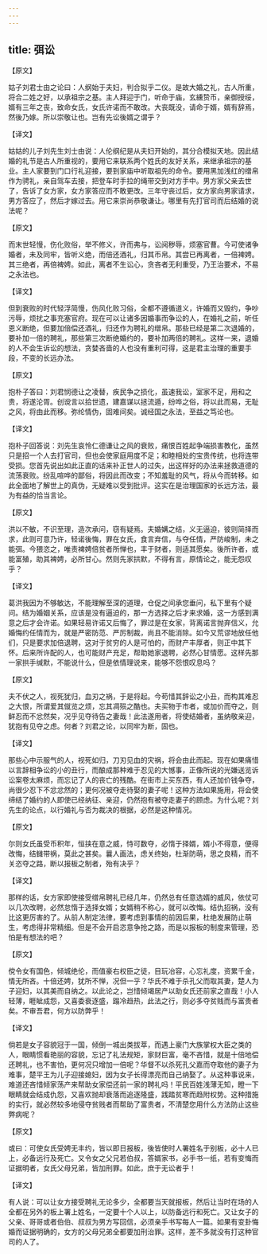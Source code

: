 ```yaml
---
---
---
```

title: 弭讼
---



【原文】

姑子刘君士由之论曰：人纲始于夫妇，判合拟乎二仪。是故大婚之礼，古人所重，将合二姓之好，以承祖宗之基。主人拜迎于门，听命于庙，玄纁贽币，亲御授绥，婿有三年之丧，致命女氏，女氏许诺而不敢改。大丧既没，请命于婿，婿有辞焉，然後乃嫁。所以崇敬让也。岂有先讼後婿之谓乎？

【译文】

姑姑的儿子刘先生刘士由说：人伦纲纪是从夫妇开始的，其分合模拟天地。因此结婚的礼节是古人所重视的，要用它来联系两个姓氏的友好关系，来继承祖宗的基业。主人家要到门口行礼迎接，要到家庙中听取祖先的命令。要用黑加浅红的缯帛作为骋礼，亲自驾车去接，把登车时手拉的绳带交到对方手中。男方家父亲去世了，告诉了女方家，女方家答应而不敢更改。三年守丧过后，女方家向男家请求，男方答应了，然后才嫁过去。用它来崇尚恭敬谦让。哪里有先打官司而后结婚的说法呢？

【原文】

而末世轻慢，伤化败俗，举不修义，许而弗与，讼阋秽辱，烦塞官曹。今可使诸争婚者，未及同牢，皆听义绝，而倍还酒礼，归其币帛。其尝已再离者，一倍裨娉。其三绝者，再倍裨娉。如此，离者不生讼心，贪吝者无利重受，乃王治要术，不易之永法也。

【译文】

但到衰败的时代轻浮简慢，伤风化败习俗，全都不遵循道义，许婚而又毁约，争吵污辱，烦扰之事充塞官府。现在可以让诸多因婚事而争讼的人，在婚礼之前，听任恩义断绝，但要加倍偿还酒礼，归还作为聘礼的缯帛。那些已经是第二次退婚的，要补加一倍的聘礼，那些第三次断绝婚约的，要补加两倍的聘礼。这样一来，退婚的人不会生诉讼的想法，贪婪吝啬的人也没有重利可得，这是君主治理的重要手段，不变的长远办法。

【原文】

抱朴子答曰：刘君悯德让之凌替，疾民争之损化，虽速我讼，室家不足，用和之贵，将遂沦胥。创谠言以拾世遗，建嘉谋以拯流遁，纷哗之俗，将以此而易，无耻之风，将由此而移。弥纶情伪，固难间矣。诚经国之永法，至益之笃论也。

【译文】

抱朴子回答说：刘先生哀怜仁德谦让之风的衰败，痛恨百姓起争端损害教化，虽然只是招一个人去打官司，但也会使家庭用度不足；和睦相处的宝贵传统，也将连带受损。您首先说出如此正直的话来补正世人的过失，出这样好的办法来拯救道德的流荡衰败。纷乱喧哗的鄙俗，将因此而改变；不知羞耻的风气，将从今而转移。如此全面地了解世上的真伪，无疑难以受到批评。这实在是治理国家的长远方法，最为有益的恰当言论。

【原文】

洪以不敏，不识至理，造次承问，窃有疑焉。夫婚媾之结，义无逼迫，彼则简择而求，此则可意乃许，轻诺後悔，罪在女氏，食言弃信，与夺任情，严防峻制，未之能弭。今猥恣之，唯责裨娉倍贫者所惮也，丰于财者，则适其愿矣。後所许者，或能富殖，助其裨娉，必所甘心。然则先家拱默，不得有言，原情论之，能无怨叹乎？

【译文】

葛洪我因为不够敏达，不能理解至深的道理，仓促之间承您垂问，私下里有个疑问。结为婚姻关系，应该是没有逼迫的，那一方选择之后才来求婚，这一方感到满意之后才会许诺。如果轻易许诺又后悔了，罪过是在女家，背离诺言抛弃信义，允婚悔约任情而为，就是严密防范、严厉制裁，尚且不能消除。如今又荒谬地放任他们，只是要求加倍退聘，这对于贫穷的人是可怕的，而财产丰厚者，则正中其下怀。后来所许配的人，也可能财产充足，帮助她家退聘，必然心甘情愿。这样先那一家拱手缄默，不能说什么，但是依情理说来，能够不怨恨叹息吗？

【原文】

夫不伏之人，视死犹归，血刃之祸，于是将起。今苟惜其辞讼之小丑，而构其难忍之大恨，所谓爱其僦览之烦，忘其凋殒之酷也。夫买物于市者，或加价而夺之，则鲜忍而不忿然矣，况乎见夺待告之妻哉！此法遂用者，将使结婚者，虽纳敬亲迎，犹抱有见夺之虑。何者？刘君之论，以同牢为断，固也。

【译文】

那些心中示服气的人，视死如归，刀刃见血的灾祸，将会由此而起。现在如果痛惜以言辞相争讼的小的丑行，而酿成那种难于忍见的大憾事，正像所说的光嫌送览诉讼案卷太麻烦，而忘记了人的丧亡的残酷。在街市上买东西，有人还加价钱争夺，尚很少忍下不忿忿然的；更何况被夺走待娶的妻子呢！这种方法如果施用，将会使缔结了婚约的人即使已经纳征、亲迎，仍然抱有被夺走妻子的顾虑。为什么呢？刘先生的论点，以行婚礼与否为裁决的根据，必然是这种情况。

【原文】

尔则女氏虽受币积年，恒挟在意之威，恃可数夺，必惰于择婿，婿小不得意，便得改悔，结雠带祸，莫此之甚矣。曩人画法，虑关终始，杜渐防萌，思之良精，而不关恣夺之路，断以报板之制者，殆有决乎？

【译文】

那样的话，女方家即使接受缯帛聘礼已经几年，仍然总有任意选婿的威风，依仗可以几次改聘，必然怠惰于选择女婿；女婿稍不称心，就可以改悔。结仇招祸，没有比这更厉害的了。从前人制定法律，要考虑到事情的前因后果，杜绝发展防止萌生，考虑得非常精细。但是不会开启恣意争抢之路，而是以报板的制度来管理，恐怕是有想法的吧？

【原文】

傥令女有国色，倾城绝伦，而值豪右权臣之徒，目玩冶容，心忘礼度，资累千金，情无所吝。十倍还娉，犹所不惮，况但一乎？华氏不难于杀孔父而取其妻，楚人为子迎妇，以其美而自纳之。以此论之，岂惜倾竭居产以助女氏还前家之直哉！小人轻薄，睚眦成怨，又喜委衰逐盛，蹋冷趋热，此法之行，则必多夺贫贱而与富贵者矣。不审吾君，何方以防弊乎！

【译文】

倘若是女子容貌冠于一国，倾倒一城出类拔萃，而遇上豪门大族掌权大臣之类的人，眼睛惯看艳丽的容貌，忘记了礼法规矩，家财巨富，毫不吝惜，就是十倍地偿还聘礼，也不害怕，更何况只增加一倍呢？华督不以杀死孔父嘉而夺取他的妻子为难事，楚平王为儿子迎接媳妇，因为女子长得漂亮而自己纳娶了。从这种事说来，难道还吝惜倾家荡产来帮助女家偿还前一家的聘礼吗！平民百姓浅薄无知，瞪一下眼睛就会结成仇怨，又喜欢抛却衰落而追逐隆盛，践踏贫寒而趋附权势。这种措施的实行，就必然较多地侵夺贫贱者而帮助了富贵者，不清楚您用什么方法防止这些弊病呢？

【原文】

或曰：可使女氏受娉无丰约，皆以即日报板，後皆使时人署姓名于别板，必十人已上，必备远行及死亡。又令女之父兄若伯叔，答婿家书，必手书一纸，若有变悔而证据明者，女氏父母兄弟，皆加刑罪。如此，庶于无讼者乎！

【译文】

有人说：可以让女方接受聘礼无论多少，全都要当天就报板，然后让当时在场的人全都在另外的板上署上姓名，一定要十个人以上，以防备远行和死亡。又让女子的父亲、哥哥或者伯伯、叔叔为男方写回信，必须亲手书写每人一篇。如果有变卦悔婚而证据明确的，女方的父母兄弟全都要加刑治罪。这样，差不多就没有打这种官司的人了。